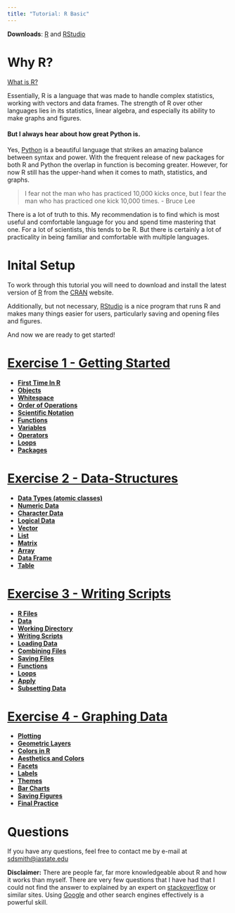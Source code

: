 ```yaml
---
title: "Tutorial: R Basic"
---
```

**Downloads**: [R][R] and [RStudio][RS]

# Why R?

[What is R?][Rwhat]

Essentially, R is a language that was made to handle complex statistics, working with vectors and data frames. The strength of R over other languages lies in its statistics, linear algebra, and especially its ability to make graphs and figures.

[Rwhat]:https://www.r-project.org/about.html

#### But I always hear about how great Python is.

Yes, [Python][Py] is a beautiful language that strikes an amazing balance between syntax and power. With the frequent release of new packages for both R and Python the overlap in function is becoming greater. However, for now R still has the upper-hand when it comes to math, statistics, and graphs.

> I fear not the man who has practiced 10,000 kicks once, but I fear the man who has practiced one kick 10,000 times. - Bruce Lee

There is a lot of truth to this. My recommendation is to find which is most useful and comfortable language for you and spend time mastering that one. For a lot of scientists, this tends to be R. But there is certainly a lot of practicality in being familiar and comfortable with multiple languages.

[Py]:https://www.python.org/

# Inital Setup

To work through this tutorial you will need to download and install the latest version of [R][R] from the [CRAN][R] website.

Additionally, but not necessary, [RStudio][RS] is a nice program that runs R and makes many things easier for users, particularly saving and opening files and figures.

And now we are ready to get started!

[R]:https://mirror.las.iastate.edu/CRAN/
[RS]:https://www.rstudio.com/products/rstudio/download/#download

# [Exercise 1 - Getting Started][Ex1]

  + [**First Time In R**](exercise_1.html#first_time_in_r)
  + [**Objects**](exercise_1.html#objects)
  + [**Whitespace**](exercise_1.html#whitespace)
  + [**Order of Operations**](exercise_1.html#order_of_operations)
  + [**Scientific Notation**](exercise_1.html#scientific_notation)
  + [**Functions**](exercise_1.html#functions)
  + [**Variables**](exercise_1.html#variables)
  + [**Operators**](exercise_1.html#operators)
  + [**Loops**](exercise_1.html#loops)
  + [**Packages**](exercise_1.html#packages)

# [Exercise 2 - Data-Structures][Ex2]

  + [**Data Types (atomic classes)**](exercise_2.html#data_types_(atomic_classes))
  + [**Numeric Data**](exercise_2.html#numeric_data)
  + [**Character Data**](exercise_2.html#character_data)
  + [**Logical Data**](exercise_2.html#logical_data)
  + [**Vector**](exercise_2.html#vector)
  + [**List**](exercise_2.html#list)
  + [**Matrix**](exercise_2.html#matrix)
  + [**Array**](exercise_2.html#array)
  + [**Data Frame**](exercise_2.html#data_frame)
  + [**Table**](exercise_2.html#table)

# [Exercise 3 - Writing Scripts][Ex3]

  + [**R Files**](exercise_3.html#dr_files)
  + [**Data**](exercise_3.html#data)
  + [**Working Directory**](exercise_3.html#working_directory)
  + [**Writing Scripts**](exercise_3.html#writing_scripts)
  + [**Loading Data**](exercise_3.html#loading_data)
  + [**Combining Files**](exercise_3.html#combining_files)
  + [**Saving Files**](exercise_3.html#saving_files)
  + [**Functions**](exercise_3.html#functions)
  + [**Loops**](exercise_3.html#loops)
  + [**Apply**](exercise_3.html#apply)
  + [**Subsetting Data**](exercise_3.html#subsetting_data)

# [Exercise 4 - Graphing Data][Ex4]

  + [**Plotting**](exercise_4.html#plotting)
  + [**Geometric Layers**](exercise_4.html#geometric_layers)
  + [**Colors in R**](exercise_4.html#colors_in_r)
  + [**Aesthetics and Colors**](exercise_4.html#aesthetics_and_colors)
  + [**Facets**](exercise_4.html#facets)
  + [**Labels**](exercise_4.html#labels)
  + [**Themes**](exercise_4.html#themes)
  + [**Bar Charts**](exercise_4.html#bar_charts)
  + [**Saving Figures**](exercise_4.html#saving_figures)
  + [**Final Practice**](exercise_4.html#final_practice)


[Ex1]:exercise_1.html
[Ex2]:exercise_2.html
[Ex3]:exercise_3.html
[Ex4]:exercise_4.html
# Questions

If you have any questions, feel free to contact me by e-mail at <sdsmith@iastate.edu>

**Disclaimer:** There are people far, far more knowledgeable about R and how it works than myself. There are very few questions that I have had that I could not find the answer to explained by an expert on [stackoverflow][stack] or similar sites. Using [Google](https://www.google.com/) and other search engines effectively is a powerful skill.

[stack]:https://stackoverflow.com/




